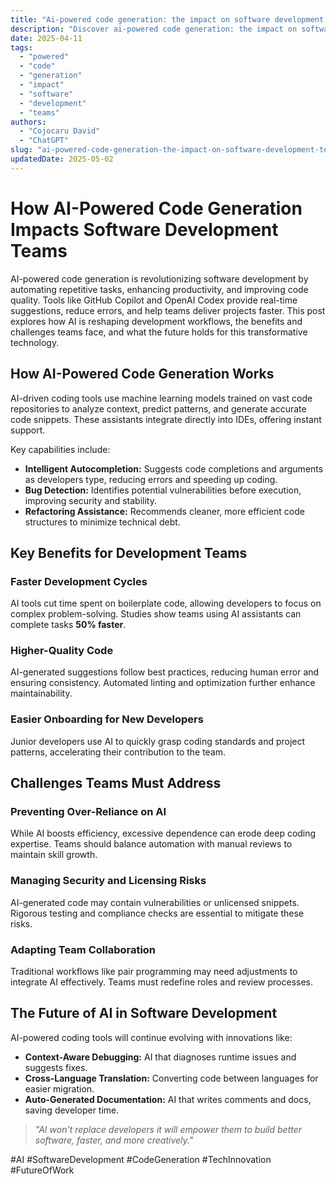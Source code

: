```yaml
---
title: "Ai-powered code generation: the impact on software development teams"
description: "Discover ai-powered code generation: the impact on software development teams with this in-depth guide, providing actionable insights and practical tips to boost your knowledge and results."
date: 2025-04-11
tags:
  - "powered"
  - "code"
  - "generation"
  - "impact"
  - "software"
  - "development"
  - "teams"
authors:
  - "Cojocaru David"
  - "ChatGPT"
slug: "ai-powered-code-generation-the-impact-on-software-development-teams"
updatedDate: 2025-05-02
---
```


# How AI-Powered Code Generation Impacts Software Development Teams  

AI-powered code generation is revolutionizing software development by automating repetitive tasks, enhancing productivity, and improving code quality. Tools like GitHub Copilot and OpenAI Codex provide real-time suggestions, reduce errors, and help teams deliver projects faster. This post explores how AI is reshaping development workflows, the benefits and challenges teams face, and what the future holds for this transformative technology.  

## How AI-Powered Code Generation Works  

AI-driven coding tools use machine learning models trained on vast code repositories to analyze context, predict patterns, and generate accurate code snippets. These assistants integrate directly into IDEs, offering instant support.  

Key capabilities include:  

- **Intelligent Autocompletion:** Suggests code completions and arguments as developers type, reducing errors and speeding up coding.  
- **Bug Detection:** Identifies potential vulnerabilities before execution, improving security and stability.  
- **Refactoring Assistance:** Recommends cleaner, more efficient code structures to minimize technical debt.  

## Key Benefits for Development Teams  

### Faster Development Cycles  

AI tools cut time spent on boilerplate code, allowing developers to focus on complex problem-solving. Studies show teams using AI assistants can complete tasks **50% faster**.  

### Higher-Quality Code  

AI-generated suggestions follow best practices, reducing human error and ensuring consistency. Automated linting and optimization further enhance maintainability.  

### Easier Onboarding for New Developers  

Junior developers use AI to quickly grasp coding standards and project patterns, accelerating their contribution to the team.  

## Challenges Teams Must Address  

### Preventing Over-Reliance on AI  

While AI boosts efficiency, excessive dependence can erode deep coding expertise. Teams should balance automation with manual reviews to maintain skill growth.  

### Managing Security and Licensing Risks  

AI-generated code may contain vulnerabilities or unlicensed snippets. Rigorous testing and compliance checks are essential to mitigate these risks.  

### Adapting Team Collaboration  

Traditional workflows like pair programming may need adjustments to integrate AI effectively. Teams must redefine roles and review processes.  

## The Future of AI in Software Development  

AI-powered coding tools will continue evolving with innovations like:  

- **Context-Aware Debugging:** AI that diagnoses runtime issues and suggests fixes.  
- **Cross-Language Translation:** Converting code between languages for easier migration.  
- **Auto-Generated Documentation:** AI that writes comments and docs, saving developer time.  

> *"AI won't replace developers it will empower them to build better software, faster, and more creatively."*  

#AI #SoftwareDevelopment #CodeGeneration #TechInnovation #FutureOfWork
